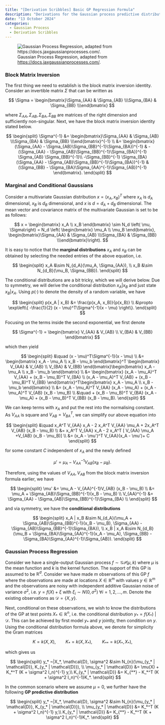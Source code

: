 ```yaml
---
title: "[Derivation Scribbles] Basic GP Regression Formula"
description: "Derivations for the Gaussian process predictive distribution. Single-output GP, observe with additive Gaussian noise."
date: "13 October 2024"
categories:
  - Gaussian Process
  - Derivation Scribbles
---
```


![Gaussian Process Regression, adapted from [https://docs.jaxgaussianprocesses.com/](https://docs.jaxgaussianprocesses.com/).](gp.svg)

### Block Matrix Inversion

The first thing we need to establish is the block matrix inversion identity. Consider an invertible matrix $\Sigma$ that can be written as 

$$
\Sigma = \begin{bmatrix}\Sigma_{AA} & \Sigma_{AB} \\\Sigma_{BA} & \Sigma_{BB} \\\end{bmatrix}
$$

where $\Sigma_{AA}, \Sigma_{AB}, \Sigma_{BA}, \Sigma_{BB}$ are matrices of the right dimension and sufficiently non-singular. Next, we have the block matrix inversion identity stated below. 

$$
\begin{split}
\Sigma^{-1} &= \begin{bmatrix}\Sigma_{AA} & \Sigma_{AB} \\\Sigma_{BA} & \Sigma_{BB} \\\end{bmatrix}^{-1} \\
&= \begin{bmatrix} (\Sigma_{AA} - \Sigma_{AB}\Sigma_{BB}^{-1}\Sigma_{BA})^{-1}  & -(\Sigma_{AA} - \Sigma_{AB}\Sigma_{BB}^{-1}\Sigma_{BA})^{-1} \Sigma_{AB} \Sigma_{BB}^{-1}\\ -\Sigma_{BB}^{-1} \Sigma_{BA}(\Sigma_{AA} - \Sigma_{AB}\Sigma_{BB}^{-1}\Sigma_{BA})^{-1}  & (\Sigma_{BB} - \Sigma_{BA}\Sigma_{AA}^{-1}\Sigma_{AB})^{-1} \end{bmatrix}.
\end{split}
$$

### Marginal and Conditional Gaussians

Consider a multivariate Gaussian distribution $x = (x_A, x_B)^T$ where $x_A$ is $d_A$ dimensional, $x_B$ is $d_B$ dimensional, and $x$ is $d = d_A + d_B$ dimensional. The mean vector and covariance matrix of the multivariate Gaussian is set to be as follows: 

$$
x = \begin{bmatrix} x_A \\ x_B \end{bmatrix} \sim N_d \left( \mu, \Sigma\right) = N_d \left( \begin{bmatrix} \mu_A \\ \mu_B \end{bmatrix}, \begin{bmatrix}\Sigma_{AA} & \Sigma_{AB} \\\Sigma_{BA} & \Sigma_{BB} \\\end{bmatrix}\right).
$$

It is easy to notice that the **marginal distributions** $x_A$ and $x_B$ can be obtained by selecting the needed entries of the above equation, i.e. 

$$
\begin{split}
x_A &\sim N_{d_A}(\mu_A, \Sigma_{AA}), \\
x_B &\sim N_{d_B}(\mu_B, \Sigma_{BB}). 
\end{split}
$$

The conditional distributions are a bit tricky, which we will derive below. Due to symmetry, we will derive the conditional distribution $x_A | x_B$ and just state $x_B | x_A$. Using $p(\cdot)$ to denote the density of a random variable, we have 

$$
\begin{split}
p(x_A | x_B) &= \frac{p(x_A, x_B)}{p(x_B)} \\ &\propto \exp\left\{  -\frac{1}{2} (x - \mu)^T\Sigma^{-1}(x - \mu) \right\}.
\end{split}
$$

Focusing on the terms inside the second exponential, we first denote 

$$
\Sigma^{-1} = \begin{bmatrix} V_{AA} & V_{AB} \\ V_{BA} & V_{BB} \end{bmatrix}
$$

which then yield

$$
\begin{split} 
&\quad  (x - \mu)^T\Sigma^{-1}(x - \mu) \\
&=  \begin{bmatrix} x_A - \mu_A \\ x_B - \mu_b \end{bmatrix}^T \begin{bmatrix} V_{AA} & V_{AB} \\ V_{BA} & V_{BB} \end{bmatrix}\begin{bmatrix} x_A - \mu_A \\ x_B - \mu_b \end{bmatrix}  \\
&= \begin{bmatrix} (x_A - \mu_A)^T V_{AA} + (x_B - \mu_B)^T V_{BA} \\ (x_A - \mu_A)^T V_{AB} + (x_B - \mu_B)^T V_{BB} \end{bmatrix}^T\begin{bmatrix} x_A - \mu_A \\ x_B - \mu_b \end{bmatrix} \\
&= (x_A - \mu_A)^T V_{AA} (x_A - \mu_A) + (x_A - \mu_A)^T V_{AB} (x_B - \mu_B) \\
&\quad +  (x_B - \mu_B)^T V_{BA} (x_A - \mu_A) + (x_B - \mu_B)^T V_{BB} (x_B - \mu_B).
\end{split}
$$

We can keep terms with $x_A$ and put the rest into the normalising constant. As $V_{AA}$ is square and $V_{AB}= V_{BA}^T$, we can simplify our above equation into 

$$
\begin{split} 
&\quad x_A^T V_{AA} x_A - 2 x_A^T V_{AA} \mu_A + 2x_A^T V_{AB} (x_B - \mu_B) \\
&= x_A^T V_{AA} x_A - 2 x_A^T [ V_{AA} \mu_A +V_{AB} (x_B - \mu_B)] \\
&= (x_A - \mu')^T V_{AA}(x_A - \mu')+ C
\end{split}
$$

for some constant $C$ independent of $x_A$ and the newly defined 

$$
\mu' = \mu_A - V_{AA}^{-1}V_{AB} (x_B - \mu_B).
$$

Therefore, using the values of $V_{AA}, V_{AB}$ from the block matrix inversion formula earlier, we have 

$$
\begin{split}
\mu' &= \mu_A - V_{AA}^{-1}V_{AB} (x_B - \mu_B) \\
&= \mu_A + \Sigma_{AB}\Sigma_{BB}^{-1}(x_B - \mu_B) \\
V_{AA}^{-1} &= \Sigma_{AA} - \Sigma_{AB}\Sigma_{BB}^{-1}\Sigma_{BA} \\
\end{split}
$$

and via symmetry, we have the **conditional distributions**

$$
\begin{split}
x_A | x_B &\sim N_{d_A}(\mu_A + \Sigma_{AB}\Sigma_{BB}^{-1}(x_B - \mu_B), \Sigma_{AA} - \Sigma_{AB}\Sigma_{BB}^{-1}\Sigma_{BA}), \\
x_B | x_A &\sim N_{d_B}(\mu_B + \Sigma_{BA}\Sigma_{AA}^{-1}(x_A - \mu_A), \Sigma_{BB} - \Sigma_{BA}\Sigma_{AA}^{-1}\Sigma_{AB}). 
\end{split}
$$

### Gaussian Process Regression

Consider we have a single-output Gaussian process $f \sim \mathcal{GP}(\mu, k)$ where $\mu$ is the mean function and $k$ is the kernel function. The support of this GP is assumed to be $\mathbb{R}^d$. Consider we have made $m$ observations of this GP $f$ where the observations are made at locations $X \in \mathbb{R}^m$ with values $y \in \mathbb{R}^m$ and the observations are noisy with independent additive Gaussian noise of variance $\sigma^2$, i.e. $y = f(X) + \xi$ with $\xi_i \sim N(0, \sigma^2) ~\forall i = 1, 2, \ldots, m$. Denote the existing observations as $\mathcal{D} = \{ X, y \}$.

Next, conditional on these observations, we wish to know the distributions of the GP at test points $X_* \in \mathbb{R}^n$, i.e. the conditional distribution $y_* = f(X_*) ~| \mathcal{D}$. This can be achieved by first model $y_*$ and $y$ jointly, then condition on $y$. Using the conditional distribution formula above, we denote for simplicity the Gram matrices

$$
K = k(X, X), \qquad K_* = k(X, X_*), \qquad K_{**}=k(X_*, X_*),
$$

which gives us 

$$
\begin{split} 
y_* ~|X_*, \mathcal{D}, \sigma^2 &\sim N_{n}(\mu_{y_* | \mathcal{D}}, K_{y_* | \mathcal{D}}), \\
\mu_{y_* | \mathcal{D}} &= \mu(X) + K_*^T (K + \sigma^2 I_n)^{-1} y,\\
K_{y_* | \mathcal{D}} &= K_{**} - K_*^T (K + \sigma^2 I_n)^{-1}K_*.
\end{split}
$$

In the common scenario where we assume $\mu = 0$, we further have the following **GP predictive distribution**

$$
\begin{split} 
y_* ~|X_*, \mathcal{D}, \sigma^2 &\sim N_{n}(\mu_{y_* | \mathcal{D}}, K_{y_* | \mathcal{D}}), \\
\mu_{y_* | \mathcal{D}} &= K_*^T (K + \sigma^2 I_n)^{-1} y,\\
K_{y_* | \mathcal{D}} &= K_{**} - K_*^T (K + \sigma^2 I_n)^{-1}K_*.
\end{split}
$$


